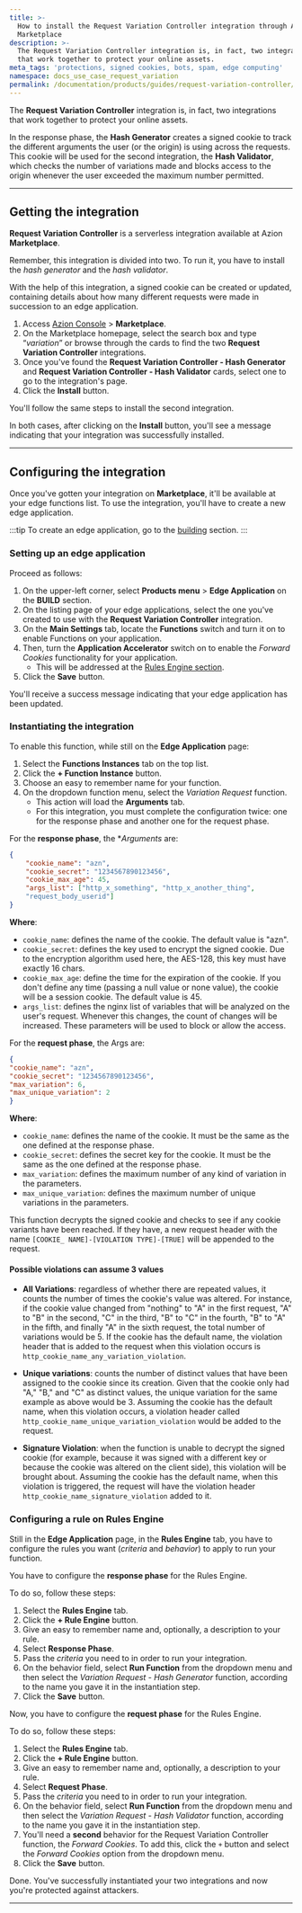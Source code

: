 ```yaml
---
title: >-
  How to install the Request Variation Controller integration through Azion
  Marketplace
description: >-
  The Request Variation Controller integration is, in fact, two integrations
  that work together to protect your online assets.
meta_tags: 'protections, signed cookies, bots, spam, edge computing'
namespace: docs_use_case_request_variation
permalink: /documentation/products/guides/request-variation-controller/
---
```




The **Request Variation Controller** integration is, in fact, two integrations that work together to protect your online assets. 

In the response phase, the **Hash Generator** creates a signed cookie to track the different arguments the user (or the origin) is using across the requests. This cookie will be used for the second integration, the **Hash Validator**, which checks the number of variations made and blocks access to the origin whenever the user exceeded the maximum number permitted.

---

## Getting the integration

**Request Variation Controller** is a serverless integration available at Azion **Marketplace**.

Remember, this integration is divided into two. To run it, you have to install the *hash generator* and the *hash validator*.

With the help of this integration, a signed cookie can be created or updated, containing details about how many different requests were made in succession to an edge application.

1. Access [Azion Console](/en/documentation/products/guides/how-to-access-azion-console/) > **Marketplace**.
2. On the Marketplace homepage, select the search box and type “*variation*” or browse through the cards to find the two **Request Variation Controller** integrations.
3. Once you've found the **Request Variation Controller - Hash Generator** and **Request Variation Controller - Hash Validator** cards, select one to go to the integration's page.
4. Click the **Install** button.

You'll follow the same steps to install the second integration.

In both cases, after clicking on the **Install** button, you'll see a message indicating that your integration was successfully installed.

---

## Configuring the integration

Once you've gotten your integration on **Marketplace**, it'll be available at your edge functions list. To use the integration, you'll have to create a new edge application.

:::tip
To create an edge application, go to the [building](/en/documentation/products/guides/build/build-an-application/) section.
:::

### Setting up an edge application

Proceed as follows:

1. On the upper-left corner, select **Products menu** > **Edge Application** on the **BUILD** section.
2. On the listing page of your edge applications, select the one you've created to use with the **Request Variation Controller** integration.
3. On the **Main Settings** tab, locate the **Functions** switch and turn it on to enable Functions on your application.
4. Then, turn the **Application Accelerator** switch on to enable the *Forward Cookies* functionality for your application.
    - This will be addressed at the [Rules Engine section](#configuring-a-rule-on-rules-engine).
5. Click the **Save** button.

You'll receive a success message indicating that your edge application has been updated.

### Instantiating the integration

To enable this function, while still on the **Edge Application** page:

1. Select the **Functions Instances** tab on the top list.
2. Click the **+ Function Instance** button.
3. Choose an easy to remember name for your function.
4. On the dropdown function menu, select the *Variation Request* function.
    - This action will load the **Arguments** tab.
    - For this integration, you must complete the configuration twice: one for the response phase and another one for the request phase.

For the **response phase**, the **Arguments* are:

```json
{
    "cookie_name": "azn",
    "cookie_secret": "1234567890123456",
    "cookie_max_age": 45,
    "args_list": ["http_x_something", "http_x_another_thing",
    "request_body_userid"]
}
```

**Where**:

- `cookie_name`: defines the name of the cookie. The default value is "azn".
- `cookie_secret`: defines the key used to encrypt the signed cookie. Due to the encryption algorithm used here, the AES-128, this key must have exactly 16 chars.
- `cookie_max_age`: define the time for the expiration of the cookie. If you don't define any time (passing a null value or none value), the cookie will be a session cookie. The default value is 45.
- `args_list`: defines the nginx list of variables that will be analyzed on the user's request. Whenever this changes, the count of changes will be increased. These parameters will be used to block or allow the access.

For the **request phase**, the Args are:

```json
{
"cookie_name": "azn",
"cookie_secret": "1234567890123456",
"max_variation": 6,
"max_unique_variation": 2
}
```

**Where**:

- `cookie_name`: defines the name of the cookie. It must be the same as the one defined at the response phase.
- `cookie_secret`: defines the secret key for the cookie. It must be the same as the one defined at the response phase.
- `max_variation`: defines the maximum number of any kind of variation in the parameters.
- `max_unique_variation`: defines the maximum number of unique variations in the parameters.

This function decrypts the signed cookie and checks to see if any cookie variants have been reached. If they have, a new request header with the name `[COOKIE_ NAME]-[VIOLATION TYPE]-[TRUE]` will be appended to the request.

#### Possible violations can assume 3 values

- **All Variations**: regardless of whether there are repeated values, it counts the number of times the cookie's value was altered. For instance, if the cookie value changed from "nothing" to "A" in the first request, "A" to "B" in the second, "C" in the third, "B" to "C" in the fourth, "B" to "A" in the fifth, and finally "A" in the sixth request, the total number of variations would be 5. If the cookie has the default name, the violation header that is added to the request when this violation occurs is `http_cookie_name_any_variation_violation`.

- **Unique variations**: counts the number of distinct values that have been assigned to the cookie since its creation. Given that the cookie only had "A," "B," and "C" as distinct values, the unique variation for the same example as above would be 3. Assuming the cookie has the default name, when this violation occurs, a violation header called `http_cookie_name_unique_variation_violation` would be added to the request.

- **Signature Violation**: when the function is unable to decrypt the signed cookie (for example, because it was signed with a different key or because the cookie was altered on the client side), this violation will be brought about. Assuming the cookie has the default name, when this violation is triggered, the request will have the violation header `http_cookie_name_signature_violation` added to it.

### Configuring a rule on Rules Engine

Still in the **Edge Application** page, in the **Rules Engine** tab, you have to configure the rules you want (*criteria* and *behavior*) to apply to run your function.

You have to configure the **response phase** for the Rules Engine.

To do so, follow these steps:

1. Select the **Rules Engine** tab.
2. Click the **+ Rule Engine** button.
3. Give an easy to remember name and, optionally, a description to your rule.
4. Select **Response Phase**.
5. Pass the *criteria* you need to in order to run your integration.
6. On the behavior field, select **Run Function** from the dropdown menu and then select the *Variation Request - Hash Generator* function, according to the name you gave it in the instantiation step.
7. Click the **Save** button.

Now, you have to configure the **request phase** for the Rules Engine.

To do so, follow these steps:

1. Select the **Rules Engine** tab.
2. Click the **+ Rule Engine** button.
3. Give an easy to remember name and, optionally, a description to your rule.
4. Select **Request Phase**.
5. Pass the *criteria* you need to in order to run your integration.
6. On the behavior field, select **Run Function** from the dropdown menu and then select the *Variation Request - Hash Validator* function, according to the name you gave it in the instantiation step.
7. You'll need a **second** behavior for the Request Variation Controller function, the *Forward Cookies*. To add this, click the `+` button and select the *Forward Cookies* option from the dropdown menu.
8. Click the **Save** button.

Done. You've successfully instantiated your two integrations and now you're protected against attackers.

---
